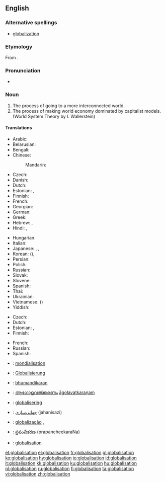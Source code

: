 ==English==

===Alternative spellings===
* [[globalization]]

===Etymology===
From {{suffix|globalise|ation}}.

===Pronunciation===
* {{rhymes|eɪʃǝn}}

===Noun===
{{wikipedia}}
{{en-noun|-}}

# The process of going to a more interconnected world.
# The process of making world economy dominated by capitalist models. (World System Theory by I. Wallerstein)

====Translations====
{{trans-top|process of going to a more interconnected world}}
* Arabic: {{t|ar|عولمة|f|tr=3awlama}}
* Belarusian: {{t|be|глабалізацыя|f|tr=hlabalizácyja|xs=Belarusian}}
* Bengali: {{t|bn|বিশ্বায়ন|sc=Beng|xs=Bengali}}
* Chinese:
*: Mandarin: {{t-|cmn|全球化|tr=quánqiúhuà|sc=Hani}}
* Czech: {{t+|cs|globalizace|f}}
* Danish: {{t-|da|globalisering}}
* Dutch: {{t+|nl|globalisering}}
* Estonian: {{t|et|üleilmastumine}},  {{t|et|globaliseerumine}}
* Finnish: {{t-|fi|globalisaatio}}
* French: {{t+|fr|mondialisation|f}}
* Georgian: {{t|ka|გლობალიზაცია|tr=globalizatsia|sc=Geor|xs=Georgian}}
* German: {{t+|de|Globalisierung|f}}
* Greek: {{t+|el|παγκοσμιοποίηση|tr=pankosmiopoíese}}
* Hebrew: {{t|he|גלובליזציה}},  {{t|he|גלאבאליסאטיאן|alt=גלאָבאַליסאַטיאָן}}
* Hindi: {{t|hi|हलिमिकरण|tr=halimikaraṇ|xs=Hindi}},  {{t|hi|वैश्वीकरण|tr=vaiśvīkaraṇ|xs=Hindi}}
{{trans-mid}}
* Hungarian: {{t+|hu|globalizáció}}
* Italian: {{t+|it|globalizzazione}}
* Japanese: {{t|ja|グローバリゼーション|tr=gurōbarizēshon}}, {{t|ja|グローバライゼーション|tr=gurōbaraizēshon}}, {{t|ja|グローバル化|tr=gurōbaru-ka}}
* Korean: {{t|ko|세계화|tr=segyehwa|sc=Hang}} ({{t|ko|世界化|sc=Hani}}), {{t|ko|글로벌화|tr=global-hwa|sc=Hang}}
* Persian: {{t|fa|جهانی‌سازی|tr=jahanisazi|xs=Persian}}
* Polish: {{t|pl|globalizacja|f}}
* Russian: {{t+|ru|глобализация|f|tr=globalizácija}}
* Slovak: {{t|sk|globalizácia|f}}
* Slovene: {{t|sl|globalizacija|f}}
* Spanish: {{t|es|globalización|f}}
* Thai: {{t|th|โลกาภิวัตน์|tr=oh-gaa pí-wát}}
* Ukrainian: {{t|uk|глобалізація|f|tr=hlobalizácija|xs=Ukrainian}}
* Vietnamese: {{t|vi|toàn cầu hóa|xs=Vietnamese}} ({{t-|vi|全球化|sc=Hani|xs=Vietnamese}})
* Yiddish: {{t|yi|גלאָבאַליסאַטיאָן|sc=yi-Hebr|xs=Yiddish}}
{{trans-bottom}}

{{trans-top|process of making world economy dominated by capitalist models}}
* Czech: {{t+|cs|globalizace|f}}
* Dutch: {{t+|nl|globalisering}}
* Estonian: {{t|et|üleilmastumine}},  {{t|et|globaliseerumine}}
* Finnish: {{t-|fi|globalisaatio}}
{{trans-mid}}
* French: {{t+|fr|mondialisation|f}}
* Russian: {{t+|ru|глобализация|f|tr=globalizácija}}
* Spanish: {{t|es|mundialización|f}}
{{trans-bottom}}

{{checktrans-top}}
* {{ttbc|French}}: [[mondialisation]] {{f}}
* {{ttbc|German}}: [[Globalisierung]] {{f}}
* {{ttbc|Hindi}}: [[bhumandikaran]]
{{checktrans-mid}}
* {{ttbc|Malayalam}}: [[ആഗോളവത്ക്കരണം]] [[āgołavatkaraņam]]
* {{ttbc|Norwegian}}: [[globalisering]]
* {{ttbc|Persian}}: [[جهانی‌سازی]] (jahanisazi)
* {{ttbc|Portuguese}}: [[globalização]] {{f}},
* {{ttbc|Telugu}}: [[ప్రపంచీకరణ]] (prapancheekaraNa)
* {{ttbc|Swedish}}: [[globalisation]]
{{checktrans-bottom}}

[[et:globalisation]]
[[el:globalisation]]
[[fr:globalisation]]
[[gl:globalisation]]
[[ko:globalisation]]
[[hy:globalisation]]
[[io:globalisation]]
[[id:globalisation]]
[[it:globalisation]]
[[kk:globalisation]]
[[ku:globalisation]]
[[hu:globalisation]]
[[pl:globalisation]]
[[ru:globalisation]]
[[fi:globalisation]]
[[ta:globalisation]]
[[vi:globalisation]]
[[zh:globalisation]]